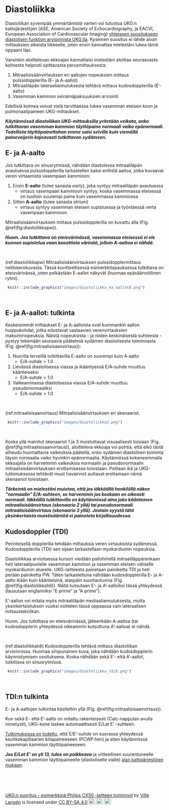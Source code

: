 # Diastoliikka

Diastoliikan syvempää ymmärtämistä varten voi tutustua UKG:n kattojärjestöjen (ASE, American Society of Echocardiography, ja EACVI, European Association of Cardiovascular Imaging) [yhteiseen suositukseen diastolisen funktion arvioinnista UKG:lla](https://www.asecho.org/guideline/recommendations-for-the-evaluation-of-left-ventricular-diastolic-function-by-echocardiography-an-update-from-the-american-society-of-echocardiography-and-the-european-association-of-cardiovascular-im/). Kyseinen suositus ei lähde aivan mittauksien alkeista liikkeelle, joten ensin kannattaa mielestäni lukea tämä oppaani läpi.

Varsinkin aloittelevan ekkoajan kannattaisi mielestäni aloittaa seuraavasta kolmesta helposti opittavasta perusmittauksesta:

1. Mitraalisisäänvirtauksen eri aaltojen nopeuksien mittaus pulssidopplerilla (E- ja A-aallot)
2. Mitraaliläpän lateraaliannuluksesta tehtävä mittaus kudosdopplerilla (E'-aalto)
3. Vasemman kammion seinämäpaksuuksien arviointi

Edellisiä kolmea voivat vielä tarvittaessa tukea vasemman eteisen koon ja pulmonaalipaineen UKG-mittaukset.

***Käytännössä diastoliikan UKG-mittauksilla yritetään veikata, onko tutkittavan vasemman kammion täyttöpaine normaali vaiko epänormaali. Todellista täyttöpainettahan emme saisi selville kuin viemällä painevaijerin kajoavasti tutkittavan sydämeen.***


## E- ja A-aalto

Jos tutkittava on sinusrytmissä, nähdään diastolessa mitraaliläpän avautuessa pulssidopplerilla tarkastellen kaksi erillistä aaltoa, jotka kuvaavat veren virtaamista vasempaan kammioon:

1) Ensin **E-aalto** (tulee sanasta *early*), joka syntyy mitraaliläpän avautuessa
   - virtaus vasempaan kammioon syntyy, koska vasemmassa eteisessä on tuolloin suurempi paine kuin vasemmassa kammiossa

2) Sitten **A-aalto** (tulee sanasta *atrium*)
   - virtaus syntyy vasemman eteisen supistuessa ja työntäessä verta vasempaan kammioon

Mitraalisisäänvirtauksen mittaus pulssidopplerilla on kuvattu alla (Fig. \@ref(fig:diastoliikkapw)).

***Huom. Jos tutkittava on eteisvärinässä, vasemmassa eteisessä ei ole kunnon supistelua vaan kaoottista värinää, jolloin A-aaltoa ei nähdä.***






<br />


(ref:diastoliikkapw) Mitraalisisäänvirtauksen pulssidopplermittaus nelilokerokuvasta. Tässä kuvitteellisessä esimerkkitapauksessa tutkittava on eteisvärinässä, joten pelkästään E-aallot näkyvät (huomaa epäsäännöllinen rytmi).

```r
 knitr::include_graphics("images/diastoliikka_ea_aallot8.png")
```


<br />


## E- ja A-aallot: tulkinta


Keskeisimmät mittaukset E- ja A-aalloista ovat kummankin aallon huippukohdat, jotka edustavat vastaavien verenvirtauksien maksiminopeuksia. Näistä nopeuksista - ja niiden keskinäisestä suhteesta - pystyy tekemään seuraavia päätelmiä sydämen diastolisesta toiminnasta (Fig. \@ref(fig:mitraalisisaanvirtaus)):

1. Nuorilla terveillä tutkittavilla E-aalto on suurempi kuin A-aalto
   - E/A-suhde > 1.0
2. Lievässä diastolisessa viassa ja ikääntyessä E/A-suhde muuttuu käänteiseksi
   - E/A-suhde < 1.0
3. Vaikeammassa diastolisessa viassa E/A-suhde muuttuu pseudonormaaliksi
   - E/A-suhde > 1.0



<br />


(ref:mitraalisisaanvirtaus) Mitraalisisäänvirtauksen eri skenaariot.

```r
 knitr::include_graphics("images/diastoliikka2.png")
```


<br />




Koska yllä mainitut skenaariot 1 ja 3 muistuttavat visuaalisesti toisiaan  (Fig. \@ref(fig:mitraalisisaanvirtaus)), aloitteleva ekkoaja voi pohtia, että eikö tästä aiheudu huomattavia vaikeuksia päätellä, onko sydämen diastolinen toiminta täysin normaalia vaiko hyvinkin epänormaalia. Käytännössä kokeneemmalla ekkoajalla on harvemmin vaikeuksia normaalin ja pseudonormaalin mitraalisisäänvirtauksen erottamisessa toisistaan. Potilaan ikä ja UKG-tutkimuksessa tehtävät muut havainnot auttavat erottamaan nämä skenaariot toisistaan.

***Tärkeintä on mielestäni muistaa, että jos iäkkäällä henkilöllä näkee "normaalin" E/A-suhteen, se harvemmin jos koskaan on oikeasti normaali. Iäkkäillä tutkittavilla on käytännössä aina joko käänteinen mitraalisisäänvirtaus (skenaario 2 yllä) tai pseudonormaali mitraalisisäänvirtaus (skenaario 3 yllä). Jostain syystä tätä yksinkertaista muistisääntöä ei painoteta kirjallisuudessa.***




## Kudosdoppler (TDI)

Perinteisellä dopplerilla tehdään mittauksia veren virtauksista sydämessä. Kudosdopplerilla (TDI) sen sijaan tarkastellaan myokardiumin nopeuksia.

Diastoliikkaa arvioitaessa kursori viedään pallohiirellä mitraaliläppärenkaan heti lateraalipuolelle vasemman kammion ja vasemman eteisen väliselle myokardiumin alueelle. UKG-laitteesta painetaan painiketta TDI ja heti perään painiketta PW. Täten tarkasteltuna nähdään kudosdopplerilla E- ja A-aalto ikään kuin käänteisinä, alaspäin suuntautuvina (Fig. \@ref(fig:diastoliikkatdi)). Näitä kutsutaan E'- ja A'-aalloiksi tässä yhteydessä (lausutaan englanniksi "E prime" ja "A prime").

E'-aallon voi mitata myös mitraaliläpän mediaaliannuluksesta, mutta yksinkertaistuksen vuoksi esittelen tässä oppaassa vain lateraalisen mittaustekniikan.

Huom. Jos tutkittava on eteisvärinässä, jälleenkään A-aaltoa (tai kudosdopplerin yhteydessä oikeammin kutsuttuna A'-aaltoa) ei nähdä.




<br />


(ref:diastoliikkatdi) Kudosdopplerilla tehtävä mittaus diastoliikan arvioinnissa. Huomaa sinipunainen kuva, joka nähdään kudosdopplerin käynnistymisen osoituksena. Koska nähdään sekä E'- että A'-aallot, tutkittava on sinusrytmissä.

```r
 knitr::include_graphics("images/diastoliikka_tdi8.png")
```

 


<br />

## TDI:n tulkinta

E- ja A-aaltojen tulkintaa käsiteltiin yllä (Fig. \@ref(fig:mitraalisisaanvirtaus)). 

Kun sekä E- että E'-aalto on mitattu rakenteisesti (Calc-nappulan avulla nimetysti), UKG-kone laskee automaattisesti E/Lat E' -suhteen.

[Tutkimuksissa on todettu](https://pubmed.ncbi.nlm.nih.gov/12633827/), että E/E'-suhde on suorassa yhteydessä keuhkokapillaarien kiilapaineeseen (PCWP:hen) ja siten käytännössä vasemman kammion täyttöpaineeseen.

***Jos E/Lat E' on yli 13, tulos on poikkeava*** ja viitteellinen suurentuneelle vasemman kammion täyttöpaineelle (diastoliselle vialle) [alan kattojärjestöjen mukaan](https://www.asecho.org/guideline/recommendations-for-the-evaluation-of-left-ventricular-diastolic-function-by-echocardiography-an-update-from-the-american-society-of-echocardiography-and-the-european-association-of-cardiovascular-im/).



<br/>
<br/>
<br/>
<p xmlns:cc="http://creativecommons.org/ns#" xmlns:dct="http://purl.org/dc/terms/"><a property="dct:title" rel="cc:attributionURL" href="https://vldesign.kapsi.fi/echo/">UKG:n suoritus - esimerkkinä Philips CX50 -laitteen toiminnot</a> by <a rel="cc:attributionURL dct:creator" property="cc:attributionName" href="http://www.linkedin.com/in/ville-langen">Ville Langén</a> is licensed under <a href="http://creativecommons.org/licenses/by-sa/4.0/?ref=chooser-v1" target="_blank" rel="license noopener noreferrer" style="display:inline-block;">CC BY-SA 4.0<img style="height:22px!important;margin-left:3px;vertical-align:text-bottom;" src="https://mirrors.creativecommons.org/presskit/icons/cc.svg?ref=chooser-v1"><img style="height:22px!important;margin-left:3px;vertical-align:text-bottom;" src="https://mirrors.creativecommons.org/presskit/icons/by.svg?ref=chooser-v1"><img style="height:22px!important;margin-left:3px;vertical-align:text-bottom;" src="https://mirrors.creativecommons.org/presskit/icons/sa.svg?ref=chooser-v1"></a></p>
